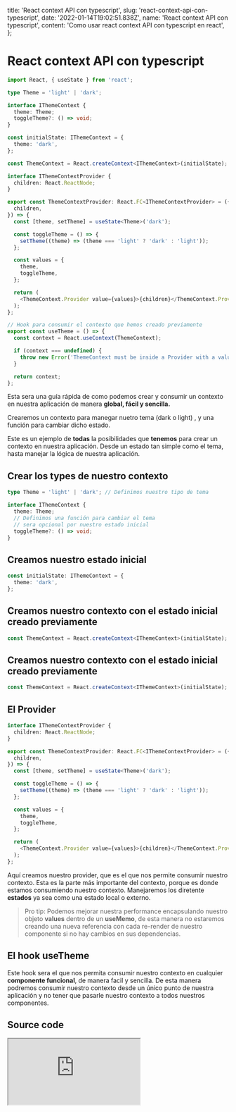 
  title: 'React context API con typescript',
  slug: 'react-context-api-con-typescript',
  date: '2022-01-14T19:02:51.838Z',
  name: 'React context API con typescript',
  content: 'Como usar react context API con typescript en react',
};

# React context API con typescript

```typescript
import React, { useState } from 'react';

type Theme = 'light' | 'dark';

interface IThemeContext {
  theme: Theme;
  toggleTheme?: () => void;
}

const initialState: IThemeContext = {
  theme: 'dark',
};

const ThemeContext = React.createContext<IThemeContext>(initialState);

interface IThemeContextProvider {
  children: React.ReactNode;
}

export const ThemeContextProvider: React.FC<IThemeContextProvider> = ({
  children,
}) => {
  const [theme, setTheme] = useState<Theme>('dark');

  const toggleTheme = () => {
    setTheme((theme) => (theme === 'light' ? 'dark' : 'light'));
  };

  const values = {
    theme,
    toggleTheme,
  };

  return (
    <ThemeContext.Provider value={values}>{children}</ThemeContext.Provider>
  );
};

// Hook para consumir el contexto que hemos creado previamente
export const useTheme = () => {
  const context = React.useContext(ThemeContext);

  if (context === undefined) {
    throw new Error('ThemeContext must be inside a Provider with a value');
  }

  return context;
};
```

Esta sera una guía rápida de como podemos crear y consumir un contexto en nuestra aplicación de manera **global, fácil y sencilla.**

Crearemos un contexto para manegar nuetro tema (dark o light) , y una función
para cambiar dicho estado.

Este es un ejemplo de **todas** la posibilidades que **tenemos** para crear un contexto
en nuestra aplicación. Desde un estado tan simple como el tema, hasta manejar la
lógica de nuestra aplicación.

## Crear los types de nuestro contexto

```typescript
type Theme = 'light' | 'dark'; // Definimos nuestro tipo de tema

interface IThemeContext {
  theme: Theme;
  // Definimos una función para cambiar el tema
  // sera opcional por nuestro estado inicial
  toggleTheme?: () => void;
}
```

## Creamos nuestro estado inicial

```typescript
const initialState: IThemeContext = {
  theme: 'dark',
};
```

## Creamos nuestro contexto con el estado inicial creado previamente

```typescript
const ThemeContext = React.createContext<IThemeContext>(initialState);
```

## Creamos nuestro contexto con el estado inicial creado previamente

```typescript
const ThemeContext = React.createContext<IThemeContext>(initialState);
```

## El Provider

```typescript
interface IThemeContextProvider {
  children: React.ReactNode;
}

export const ThemeContextProvider: React.FC<IThemeContextProvider> = ({
  children,
}) => {
  const [theme, setTheme] = useState<Theme>('dark');

  const toggleTheme = () => {
    setTheme((theme) => (theme === 'light' ? 'dark' : 'light'));
  };

  const values = {
    theme,
    toggleTheme,
  };

  return (
    <ThemeContext.Provider value={values}>{children}</ThemeContext.Provider>
  );
};
```

Aquí creamos nuestro provider, que es el que nos permite consumir nuestro contexto.
Esta es la parte más importante del contexto, porque es donde estamos consumiendo nuestro contexto.
Manejaremos los diretente **estados** ya sea como una estado local o externo.

> Pro tip: Podemos mejorar nuestra performance encapsulando nuestro objeto **values** dentro de un **useMemo**, de esta manera no estaremos creando una nueva referencia
> con cada re-render de nuestro componente si no hay cambios en sus dependencias.

## El hook useTheme

Este hook sera el que nos permita consumir nuestro contexto en cualquier **componente funcional**, de manera facil y sencilla.
De esta manera podremos consumir nuestro contexto desde un único punto de nuestra aplicación y no tener que pasarle nuestro contexto a todos nuestros componentes.

## Source code

<Iframe
  src="https://codesandbox.io/embed/charming-snow-7sddh?fontsize=14&hidenavigation=1&theme=dark"
  title={metadata.title}
/>

  <PostLayout data={metadata}>{children}</PostLayout>
);
